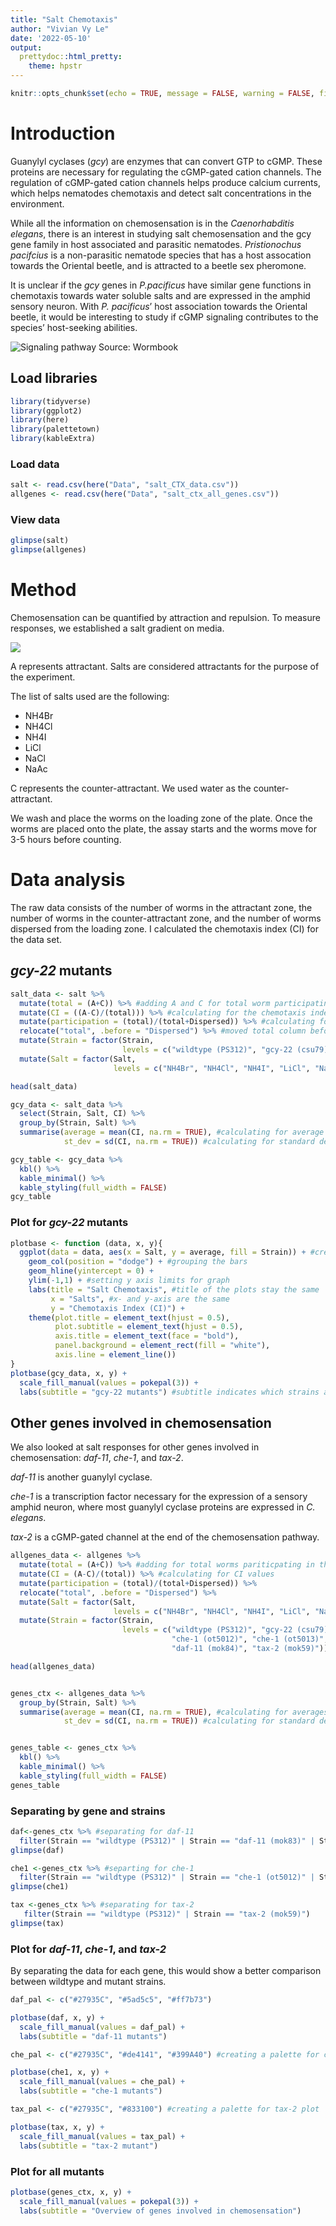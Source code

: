 ```yaml
---
title: "Salt Chemotaxis"
author: "Vivian Vy Le"
date: '2022-05-10'
output: 
  prettydoc::html_pretty:
    theme: hpstr
---
```


```r
knitr::opts_chunk$set(echo = TRUE, message = FALSE, warning = FALSE, fig.path = "../Output/")
```

# Introduction

Guanylyl cyclases (*gcy*) are enzymes that can convert GTP to cGMP. These proteins are necessary for regulating the cGMP-gated cation channels. The regulation of cGMP-gated cation channels helps produce calcium currents, which helps nematodes chemotaxis and detect salt concentrations in the environment.

While all the information on chemosensation is in the *Caenorhabditis elegans*, there is an interest in studying salt chemosensation and the gcy gene family in host associated and parasitic nematodes. *Pristionochus pacifcius* is a non-parasitic nematode species that has a host assocation towards the Oriental beetle, and is attracted to a beetle sex pheromone.

It is unclear if the *gcy* genes in *P.pacificus* have similar gene functions in chemotaxis towards water soluble salts and are expressed in the amphid sensory neuron. With *P. pacificus*' host association towards the Oriental beetle, it would be interesting to study if cGMP signaling contributes to the species' host-seeking abilities.

![Signaling pathway](http://www.wormbook.org/chapters/www_chemosensation/sensefig4.jpg)
Source: Wormbook

## Load libraries

```r
library(tidyverse)
library(ggplot2)
library(here)
library(palettetown)
library(kableExtra)
```

### Load data

```r
salt <- read.csv(here("Data", "salt_CTX_data.csv"))
allgenes <- read.csv(here("Data", "salt_ctx_all_genes.csv"))
```

### View data

```r
glimpse(salt)
glimpse(allgenes)
```

# Method

Chemosensation can be quantified by attraction and repulsion. To measure responses, we established a salt gradient on media.

<img src = "https://raw.githubusercontent.com/Biol551-CSUN/Le_Final_Project/main/Photos/template_labeled.png">


A represents attractant. Salts are considered attractants for the purpose of the experiment.

The list of salts used are the following:

-   NH4Br
-   NH4Cl
-   NH4I
-   LiCl
-   NaCl
-   NaAc

C represents the counter-attractant. We used water as the counter-attractant.

We wash and place the worms on the loading zone of the plate. Once the worms are placed onto the plate, the assay starts and the worms move for 3-5 hours before counting.

# Data analysis

The raw data consists of the number of worms in the attractant zone, the number of worms in the counter-attractant zone, and the number of worms dispersed from the loading zone. I calculated the chemotaxis index (CI) for the data set.


## *gcy-22* mutants 
```r
salt_data <- salt %>%
  mutate(total = (A+C)) %>% #adding A and C for total worm participating in the assay
  mutate(CI = ((A-C)/(total))) %>% #calculating for the chemotaxis index with the worms participating in the assay
  mutate(participation = (total)/(total+Dispersed)) %>% #calculating for the fraction of worm participating from the population
  relocate("total", .before = "Dispersed") %>% #moved total column before dispersed
  mutate(Strain = factor(Strain,
                         levels = c("wildtype (PS312)", "gcy-22 (csu79)", "gcy-22 (csu80)"))) %>%
  mutate(Salt = factor(Salt,
                       levels = c("NH4Br", "NH4Cl", "NH4I", "LiCl", "NaCl", "NaAc")))

head(salt_data)

```
```r
gcy_data <- salt_data %>%
  select(Strain, Salt, CI) %>%
  group_by(Strain, Salt) %>%
  summarise(average = mean(CI, na.rm = TRUE), #calculating for average
            st_dev = sd(CI, na.rm = TRUE)) #calculating for standard deviation

gcy_table <- gcy_data %>%
  kbl() %>%
  kable_minimal() %>%
  kable_styling(full_width = FALSE)
gcy_table
```

### Plot for *gcy-22* mutants
```r
plotbase <- function (data, x, y){
  ggplot(data = data, aes(x = Salt, y = average, fill = Strain)) + #creating a plot function for the data
    geom_col(position = "dodge") + #grouping the bars
    geom_hline(yintercept = 0) +
    ylim(-1,1) + #setting y axis limits for graph
    labs(title = "Salt Chemotaxis", #title of the plots stay the same
         x = "Salts", #x- and y-axis are the same
         y = "Chemotaxis Index (CI)") +
    theme(plot.title = element_text(hjust = 0.5),
          plot.subtitle = element_text(hjust = 0.5),
          axis.title = element_text(face = "bold"),
          panel.background = element_rect(fill = "white"),
          axis.line = element_line())
}
plotbase(gcy_data, x, y) +
  scale_fill_manual(values = pokepal(3)) +
  labs(subtitle = "gcy-22 mutants") #subtitle indicates which strains are on the plot
```


## Other genes involved in chemosensation

We also looked at salt responses for other genes involved in chemosensation: *daf-11*, *che-1*, and *tax-2*.

*daf-11* is another guanylyl cyclase.

*che-1* is a transcription factor necessary for the expression of a sensory amphid neuron, where most guanylyl cyclase proteins are expressed in *C. elegans*.

*tax-2* is a cGMP-gated channel at the end of the chemosensation pathway. 


```r
allgenes_data <- allgenes %>%
  mutate(total = (A+C)) %>% #adding for total worms pariticpating in the assay
  mutate(CI = (A-C)/(total)) %>% #calculating for CI values
  mutate(participation = (total)/(total+Dispersed)) %>%
  relocate("total", .before = "Dispersed") %>%
  mutate(Salt = factor(Salt,
                       levels = c("NH4Br", "NH4Cl", "NH4I", "LiCl", "NaCl", "NaAc"))) %>%
  mutate(Strain = factor(Strain,
                         levels = c("wildtype (PS312)", "gcy-22 (csu79)", "gcy-22 (csu80)", 
                                    "che-1 (ot5012)", "che-1 (ot5013)", "daf-11 (mok83)", 
                                    "daf-11 (mok84)", "tax-2 (mok59)")))

head(allgenes_data)


genes_ctx <- allgenes_data %>%
  group_by(Strain, Salt) %>%
  summarise(average = mean(CI, na.rm = TRUE), #calculating for averages
            st_dev = sd(CI, na.rm = TRUE)) #calculating for standard deviation


genes_table <- genes_ctx %>%
  kbl() %>%
  kable_minimal() %>%
  kable_styling(full_width = FALSE)
genes_table

```

### Separating by gene and strains
```r
daf<-genes_ctx %>% #separating for daf-11
  filter(Strain == "wildtype (PS312)" | Strain == "daf-11 (mok83)" | Strain == "daf-11 (mok84)")
glimpse(daf)

che1 <-genes_ctx %>% #separting for che-1
  filter(Strain == "wildtype (PS312)" | Strain == "che-1 (ot5012)" | Strain == "che-1 (ot5013)")
glimpse(che1)

tax <-genes_ctx %>% #separating for tax-2
   filter(Strain == "wildtype (PS312)" | Strain == "tax-2 (mok59)")
glimpse(tax)
```

### Plot for *daf-11*, *che-1*, and *tax-2*

By separating the data for each gene, this would show a better comparison between wildtype and mutant strains.

```r

daf_pal <- c("#27935C", "#5ad5c5", "#ff7b73")

plotbase(daf, x, y) +
  scale_fill_manual(values = daf_pal) +
  labs(subtitle = "daf-11 mutants")
```

```r
che_pal <- c("#27935C", "#de4141", "#399A40") #creating a palette for che-1 plot

plotbase(che1, x, y) +
  scale_fill_manual(values = che_pal) +
  labs(subtitle = "che-1 mutants")
```

```r
tax_pal <- c("#27935C", "#833100") #creating a palette for tax-2 plot

plotbase(tax, x, y) +
  scale_fill_manual(values = tax_pal) +
  labs(subtitle = "tax-2 mutant")
```


### Plot for all mutants
```r
plotbase(genes_ctx, x, y) +
  scale_fill_manual(values = pokepal(3)) +
  labs(subtitle = "Overview of genes involved in chemosensation")
```